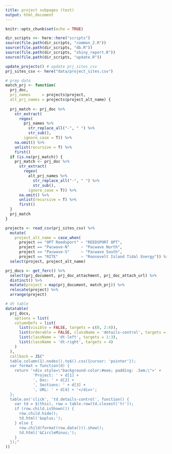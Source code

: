 ```yaml
---
title: project subpages (test)
output: html_document
---
```


```r
knitr::opts_chunk$set(echo = TRUE)
```

```r
dir_scripts <<- here::here("scripts")
source(file.path(dir_scripts, "common_2.R"))
source(file.path(dir_scripts, "db.R"))
source(file.path(dir_scripts, "shiny_report.R"))
source(file.path(dir_scripts, "update.R"))

update_projects() # update prj_sites_csv
prj_sites_csv <- here("data/project_sites.csv")

# prep data
match_prj <- function(
  prj_doc, 
  prj_names     = projects$project, 
  alt_prj_names = projects$project_alt_name) {
  
  prj_match <- prj_doc %>% 
    str_extract(
      regex(
        prj_names %>% 
          str_replace_all("-", " ") %>% 
          str_sub(), 
        ignore_case = T)) %>% 
    na.omit() %>% 
    unlist(recursive = T) %>% 
    first()
  if (is.na(prj_match)) {
    prj_match <- prj_doc %>% 
      str_extract(
        regex(
          alt_prj_names %>% 
            str_replace_all("-", " ") %>% 
            str_sub(), 
          ignore_case = T)) %>% 
      na.omit() %>% 
      unlist(recursive = T) %>% 
      first()
  }
  prj_match
}

projects <- read_csv(prj_sites_csv) %>% 
  mutate(
    project_alt_name = case_when(
      project == "OPT Reedsport" ~ "REEDSPORT OPT",
      project == "Pacwave-N"     ~ "Pacwave North",
      project == "Pacwave-S"     ~ "Pacwave South",
      project == "RITE"          ~ "Roosevelt Island Tidal Energy")) %>% 
  select(project, project_alt_name)

prj_docs <- get_ferc() %>%
  select(prj_document, prj_doc_attachment, prj_doc_attach_url) %>% 
  distinct() %>% 
  mutate(project = map(prj_document, match_prj)) %>% 
  relocate(project) %>% 
  arrange(project)
```

```r

# dt table
datatable(
  prj_docs,
    options = list(
    columnDefs = list(
      list(visible = FALSE, targets = c(0, 2:4)),
      list(orderable = FALSE, className = 'details-control', targets = 1),
      list(className = 'dt-left', targets = 1:3),
      list(className = 'dt-right', targets = 4)
    )
  ),
  callback = JS("
  table.column(1).nodes().to$().css({cursor: 'pointer'});
  var format = function(d) {
    return '<div style=\"background-color:#eee; padding: .5em;\">' + 
            'Project: ' + d[1] + 
            ', Doc: ' + d[2] + 
            ', Sections: ' + d[3] + 
            ', URL: ' + d[4] + '</div>';
  };
  table.on('click', 'td.details-control', function() {
    var td = $(this), row = table.row(td.closest('tr'));
    if (row.child.isShown()) {
      row.child.hide();
      td.html('&oplus;');
    } else {
      row.child(format(row.data())).show();
      td.html('&CircleMinus;');
    }
  });"
)) 

```


